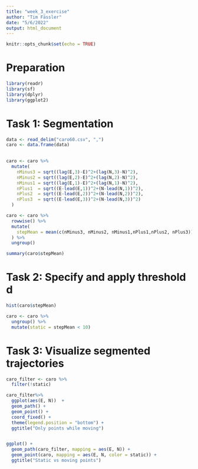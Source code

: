```yaml
---
title: "week_3_exercise"
author: "Tim Fässler"
date: "5/6/2022"
output: html_document
---
```


```r
knitr::opts_chunk$set(echo = TRUE)
```

# Preparation

```r
library(readr)
library(sf)
library(dplyr)
library(ggplot2)

```

# Task 1: Segmentation
```r
data <- read_delim("caro60.csv", ",")
caro <- data.frame(data)
  

caro <- caro %>%
  mutate(
    nMinus3 = sqrt((lag(E,3)-E)^2+(lag(N,3)-N)^2),
    nMinus2 = sqrt((lag(E,2)-E)^2+(lag(N,2)-N)^2),
    nMinus1 = sqrt((lag(E,1)-E)^2+(lag(N,1)-N)^2),
    nPlus1  = sqrt((E-lead(E,1))^2+(N-lead(N,1))^2), 
    nPlus2  = sqrt((E-lead(E,2))^2+(N-lead(N,2))^2),
    nPlus3  = sqrt((E-lead(E,3))^2+(N-lead(N,3))^2)
  )

caro <- caro %>%
  rowwise() %>%
  mutate(
    stepMean = mean(c(nMinus3, nMinus2, nMinus1,nPlus1,nPlus2, nPlus3))
  ) %>%
  ungroup()

summary(caro$stepMean)
```

# Task 2: Specify and apply threshold d

```r
hist(caro$stepMean)

caro <- caro %>% 
  ungroup() %>%
  mutate(static = stepMean < 10)
```

# Task 3: Visualize segmented trajectories

```r

caro_filter <- caro %>%
  filter(!static)

caro_filter%>%
  ggplot(aes(E, N))  +
  geom_path() +
  geom_point() +
  coord_fixed() +
  theme(legend.position = "bottom") +
  ggtitle("Only points while moving")


ggplot() +
  geom_path(caro_filter, mapping = aes(E, N)) +
  geom_point(caro, mapping = aes(E, N, color = static)) +
  ggtitle("Static vs moving points")
```

